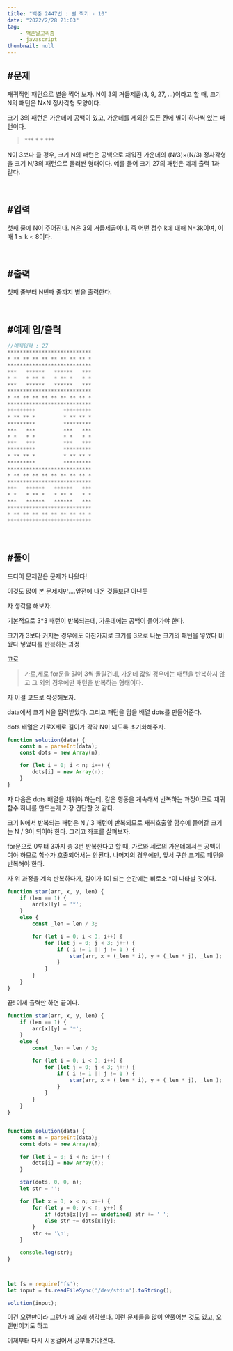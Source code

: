 ```yaml
---
title: "백준 2447번 : 별 찍기 - 10"
date: "2022/2/28 21:03"
tag:
    - 백준알고리즘
    - javascript
thumbnail: null
---
```


## #문제

재귀적인 패턴으로 별을 찍어 보자. N이 3의 거듭제곱(3, 9, 27, ...)이라고 할 때, 크기 N의 패턴은 N×N 정사각형 모양이다.

크기 3의 패턴은 가운데에 공백이 있고, 가운데를 제외한 모든 칸에 별이 하나씩 있는 패턴이다.

> \*\*\*
> \*  \*
> \*\*\*

N이 3보다 클 경우, 크기 N의 패턴은 공백으로 채워진 가운데의 (N/3)×(N/3) 정사각형을 크기 N/3의 패턴으로 둘러싼 형태이다. 예를 들어 크기 27의 패턴은 예제 출력 1과 같다.

<br/>

## #입력

첫째 줄에 N이 주어진다. N은 3의 거듭제곱이다. 즉 어떤 정수 k에 대해 N=3k이며, 이때 1 ≤ k < 8이다.

<br/>

## #출력

첫째 줄부터 N번째 줄까지 별을 출력한다.

<br/>

## #예제 입/출력

```javascript
//예제입력 : 27
***************************
* ** ** ** ** ** ** ** ** *
***************************
***   ******   ******   ***
* *   * ** *   * ** *   * *
***   ******   ******   ***
***************************
* ** ** ** ** ** ** ** ** *
***************************
*********         *********
* ** ** *         * ** ** *
*********         *********
***   ***         ***   ***
* *   * *         * *   * *
***   ***         ***   ***
*********         *********
* ** ** *         * ** ** *
*********         *********
***************************
* ** ** ** ** ** ** ** ** *
***************************
***   ******   ******   ***
* *   * ** *   * ** *   * *
***   ******   ******   ***
***************************
* ** ** ** ** ** ** ** ** *
***************************
```

<br/>

## #풀이

드디어 문제같은 문제가 나왔다!

이것도 많이 본 문제지만....앞전에 나온 것들보단 아닌듯

자 생각을 해보자.

기본적으로 3*3 패턴이 반복되는데, 가운데에는 공백이 들어가야 한다.

크기가 3보다 커지는 경우에도 마찬가지로 크기를 3으로 나눈 크기의 패턴을 넣었다 비웠다 넣었다를 반복하는 과정

고로

> 가로,세로 for문을 길이 3씩 돌릴건데, 가운데 값일 경우에는 패턴을 반복하지 않고 그 외의 경우에만 패턴을 반복하는 형태이다.

자 이걸 코드로 작성해보자.

data에서 크기 N을 입력받았다. 그리고 패턴을 담을 배열 dots를 만들어준다.

dots 배열은 가로X세로 길이가 각각 N이 되도록 초기화해주자.

```javascript
function solution(data) {
    const n = parseInt(data);
    const dots = new Array(n);

    for (let i = 0; i < n; i++) {
        dots[i] = new Array(n);
    }
}
```

자 다음은 dots 배열을 채워야 하는데, 같은 행동을 계속해서 반복하는 과정이므로 재귀함수 하나를 만드는게 가장 간단할 것 같다.

크기 N에서 반복되는 패턴은 N / 3 패턴이 반복되므로 재취호출할 함수에 들어갈 크기는 N / 3이 되어야 한다. 그리고 좌표를 살펴보자.

for문으로 0부터 3까지 총 3번 반복한다고 할 때, 가로와 세로의 가운데에서는 공백이여야 하므로 함수가 호출되어서는 안된다. 나머지의 경우에만, 앞서 구한 크기로 패턴을 반복해야 한다.

자 위 과정을 계속 반복하다가, 길이가 1이 되는 순간에는 비로소 *이 나타날 것이다.

```javascript
function star(arr, x, y, len) {
    if (len == 1) {
        arr[x][y] = '*';
    }
    else {
        const _len = len / 3;

        for (let i = 0; i < 3; i++) {
            for (let j = 0; j < 3; j++) {
                if ( i != 1 || j != 1 ) {
                    star(arr, x + (_len * i), y + (_len * j), _len );
                }
            }
        }
    }
}
```

끝! 이제 출력만 하면 끝이다.

```javascript
function star(arr, x, y, len) {
    if (len == 1) {
        arr[x][y] = '*';
    }
    else {
        const _len = len / 3;

        for (let i = 0; i < 3; i++) {
            for (let j = 0; j < 3; j++) {
                if ( i != 1 || j != 1 ) {
                    star(arr, x + (_len * i), y + (_len * j), _len );
                }
            }
        }
    }
}


function solution(data) {
    const n = parseInt(data);
    const dots = new Array(n);

    for (let i = 0; i < n; i++) {
        dots[i] = new Array(n);
    }

    star(dots, 0, 0, n);
    let str = '';

    for (let x = 0; x < n; x++) {
        for (let y = 0; y < n; y++) {
            if (dots[x][y] == undefined) str += ' ';
            else str += dots[x][y];
        }
        str += '\n';
    }

    console.log(str);
}



let fs = require('fs');
let input = fs.readFileSync('/dev/stdin').toString();

solution(input);
```

이건 오랜만이라 그런가 꽤 오래 생각했다. 이런 문제들을 많이 안풀어본 것도 있고, 오랜만이기도 하고

이제부터 다시 시동걸어서 공부해가야겠다.